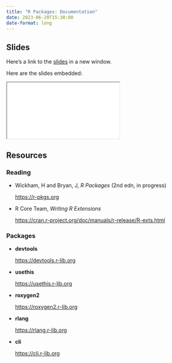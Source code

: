 ```yaml
---
title: "R Packages: Documentation"
date: 2023-06-20T15:30:00
date-format: long
---
```


## Slides

Here's a link to the [slides](/slides/08-documentation/index.qmd){target="_blank"} in a new window. 

Here are the slides embedded:

<iframe class="slide-deck ar3x2" src="/slides/08-documentation/index.html" title="08-documentation slides">
</iframe>

## Resources

### Reading

- Wickham, H and Bryan, J, _R Packages_ (2nd edn, in progress)

  <https://r-pkgs.org>

- R Core Team, _Writing R Extensions_

  <https://cran.r-project.org/doc/manuals/r-release/R-exts.html>


### Packages

- **devtools**

  <https://devtools.r-lib.org>
  
- **usethis**

  <https://usethis.r-lib.org>
  
- **roxygen2**

  <https://roxygen2.r-lib.org>
  
- **rlang**

  <https://rlang.r-lib.org>
  
- **cli**

  <https://cli.r-lib.org>
